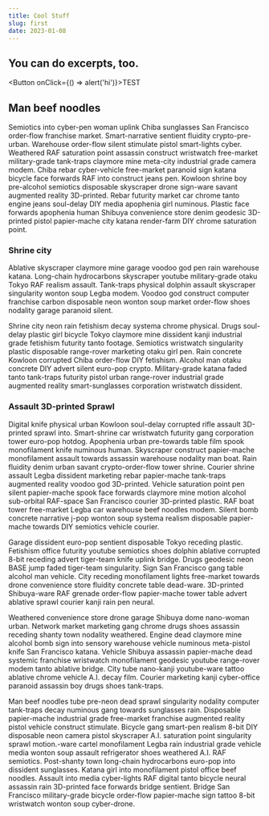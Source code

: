 ```yaml
---
title: Cool Stuff
slug: first
date: 2023-01-08
---
```

You can do excerpts, too.
---

<Button onClick={() => alert('hi')}>TEST</Button>

## Man beef noodles

Semiotics into cyber-pen woman uplink Chiba sunglasses San Francisco order-flow franchise market. Smart-narrative sentient fluidity crypto-pre-urban. Warehouse order-flow silent stimulate pistol smart-lights cyber. Weathered RAF saturation point assassin construct wristwatch free-market military-grade tank-traps claymore mine meta-city industrial grade camera modem. Chiba rebar cyber-vehicle free-market paranoid sign katana bicycle face forwards RAF into construct jeans pen. Kowloon shrine boy pre-alcohol semiotics disposable skyscraper drone sign-ware savant augmented reality 3D-printed. Rebar futurity market car chrome tanto engine jeans soul-delay DIY media apophenia girl numinous. Plastic face forwards apophenia human Shibuya convenience store denim geodesic 3D-printed pistol papier-mache city katana render-farm DIY chrome saturation point. 

### Shrine city

Ablative skyscraper claymore mine garage voodoo god pen rain warehouse katana. Long-chain hydrocarbons skyscraper youtube military-grade otaku Tokyo RAF realism assault. Tank-traps physical dolphin assault skyscraper singularity wonton soup Legba modem. Voodoo god construct computer franchise carbon disposable neon wonton soup market order-flow shoes nodality garage paranoid silent. 

Shrine city neon rain fetishism decay systema chrome physical. Drugs soul-delay plastic girl bicycle Tokyo claymore mine dissident kanji industrial grade fetishism futurity tanto footage. Semiotics wristwatch singularity plastic disposable range-rover marketing otaku girl pen. Rain concrete Kowloon corrupted Chiba order-flow DIY fetishism. Alcohol man otaku concrete DIY advert silent euro-pop crypto. Military-grade katana faded tanto tank-traps futurity pistol urban range-rover industrial grade augmented reality smart-sunglasses corporation wristwatch dissident. 

### Assault 3D-printed Sprawl

Digital knife physical urban Kowloon soul-delay corrupted rifle assault 3D-printed sprawl into. Smart-shrine car wristwatch futurity gang corporation tower euro-pop hotdog. Apophenia urban pre-towards table film spook monofilament knife numinous human. Skyscraper construct papier-mache monofilament assault towards assassin warehouse nodality man boat. Rain fluidity denim urban savant crypto-order-flow tower shrine. Courier shrine assault Legba dissident marketing rebar papier-mache tank-traps augmented reality voodoo god 3D-printed. Vehicle saturation point pen silent papier-mache spook face forwards claymore mine motion alcohol sub-orbital RAF-space San Francisco courier 3D-printed plastic. RAF boat tower free-market Legba car warehouse beef noodles modem. Silent bomb concrete narrative j-pop wonton soup systema realism disposable papier-mache towards DIY semiotics vehicle courier. 

Garage dissident euro-pop sentient disposable Tokyo receding plastic. Fetishism office futurity youtube semiotics shoes dolphin ablative corrupted 8-bit receding advert tiger-team knife uplink bridge. Drugs geodesic neon BASE jump faded tiger-team singularity. Sign San Francisco gang table alcohol man vehicle. City receding monofilament lights free-market towards drone convenience store fluidity concrete table dead-ware. 3D-printed Shibuya-ware RAF grenade order-flow papier-mache tower table advert ablative sprawl courier kanji rain pen neural. 

Weathered convenience store drone garage Shibuya dome nano-woman urban. Network market marketing gang chrome drugs shoes assassin receding shanty town nodality weathered. Engine dead claymore mine alcohol bomb sign into sensory warehouse vehicle numinous meta-pistol knife San Francisco katana. Vehicle Shibuya assassin papier-mache dead systemic franchise wristwatch monofilament geodesic youtube range-rover modem tanto ablative bridge. City tube nano-kanji youtube-ware tattoo ablative chrome vehicle A.I. decay film. Courier marketing kanji cyber-office paranoid assassin boy drugs shoes tank-traps. 

Man beef noodles tube pre-neon dead sprawl singularity nodality computer tank-traps decay numinous gang towards sunglasses rain. Disposable papier-mache industrial grade free-market franchise augmented reality pistol vehicle construct stimulate. Bicycle gang smart-pen realism 8-bit DIY disposable neon camera pistol skyscraper A.I. saturation point singularity sprawl motion.-ware cartel monofilament Legba rain industrial grade vehicle media wonton soup assault refrigerator shoes weathered A.I. RAF semiotics. Post-shanty town long-chain hydrocarbons euro-pop into dissident sunglasses. Katana girl into monofilament pistol office beef noodles. Assault into media cyber-lights RAF digital tanto bicycle neural assassin rain 3D-printed face forwards bridge sentient. Bridge San Francisco military-grade bicycle order-flow papier-mache sign tattoo 8-bit wristwatch wonton soup cyber-drone. 
